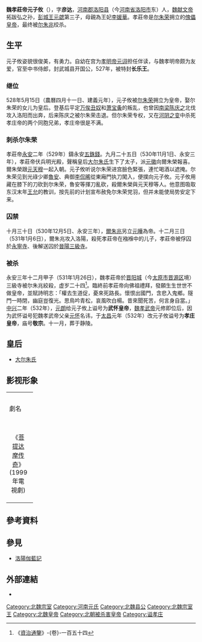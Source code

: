 {{noteTA
|T=zh:魏孝庄帝; zh-hans:魏孝庄帝; zh-hant:魏孝莊帝; 
|1=zh:孝庄帝; zh-hans:孝庄帝; zh-hant:孝莊帝;
}}
{{Emperorcn box|图像=
|名称=魏孝莊帝
|姓名=元子攸
|庙号=敬宗
|谥号=孝莊皇帝
|陵墓=[[靜陵_(北魏)|静陵]]
|政权=[[北魏|北魏]]
|出生日期=507年
|逝世日期={{death date and age|531|1|26|507}}
|在位=528年5月15日-531年1月6日
|年号=[[建义_(北魏)|建义]]：528年四月-九月
[[永安_(北魏)|永安]]：528年九月-530年十二月
}}

'''魏孝莊帝元子攸'''（{{bd|507年||531年|1月26日}}），字'''彦达'''，[[河南郡|河南郡]][[洛阳县|洛阳县]]（今[[河南省|河南省]][[洛阳市|洛阳市]]东）人，[[魏献文帝|魏献文帝]]拓跋弘之孙，[[彭城王|彭城王]][[元勰|元勰]]第三子，母親為王妃[[李媛華|李媛華]]。孝莊帝是[[尔朱荣|尔朱荣]]拥立的[[傀儡皇帝|傀儡皇帝]]，最终被[[尔朱兆|尔朱兆]]绞杀。

== 生平 ==
{{Ahnentafel top}}<center>
{{ahnentafel-compact5
|boxstyle_1=background-color: #ffff00;
|boxstyle_2=background-color: #ffff40;
|boxstyle_3=background-color: #ffff80;
|boxstyle_4=background-color: #ffffC0;
|boxstyle_5=background-color: #ffffff;
|1='''敬宗孝庄皇帝元子攸'''
|2='''父：'''彭城王[[元勰|元勰]]
|3='''母：'''彭城王妃[[李媛华|李媛华]]
|4='''祖父：'''显祖献文皇帝[[拓跋弘|拓跋弘]]
|5='''祖母：'''[[潘貴人_(北魏獻文帝)|贵人潘氏]]
|6='''外祖父：'''司空、清淵文穆公[[李冲|李冲]]
|7='''外祖母：'''郑氏
|8='''曾祖父：'''高宗文成皇帝[[拓跋濬|拓跋濬]]
|9='''曾祖母：'''（追尊）[[文成元皇后|文成元皇后]]李氏
|10='''外曾祖父：'''平原、乐安太守[[潘弥|潘弥]]
|11=
|12='''外曾祖父：'''敦煌宣公[[李宝|李宝]]
|13=
|14='''外曾祖父：'''荥阳太守[[郑德玄|郑德玄]]
|15=
|16='''高祖父：'''（追尊）恭宗景穆皇帝[[拓跋晃|拓跋晃]]
|17='''高祖母：'''（追尊）[[景穆恭皇后|景穆恭皇后]]闾氏
|18='''外高祖父：'''顿丘献王[[李方叔|李方叔]]
|19=
|20='''外高祖父：'''东莱、广川太守[[潘猛|潘猛]]
|21=
|22=
|23=
|24='''外高祖父：'''酒泉太守[[李翻|李翻]]
|25='''外高祖母：'''唐氏
|26=
|27=
|28='''外高祖父：'''郑恬
|29=
|30=
|31=
}}</center>
{{ahnentafel bottom}}
元子攸姿貌很俊美，有勇力。自幼在宫为[[元诩|孝明帝元诩]]担任伴读，与魏孝明帝颇为友爱，官至中书侍郎，封武城县开国公，527年，被特封'''长乐王'''。

===继位===
528年5月15日（農曆四月十一日、建義元年），元子攸被[[尔朱荣|尔朱荣]]拥立为皇帝，娶尔朱荣的女儿为皇后。登基后平定[[万俟丑奴|万俟丑奴]]和[[萧宝夤|萧宝夤]]的叛乱，也曾因[[南梁|南梁]][[陈庆之|陈庆之]]北伐攻入洛阳而出奔，后来陈庆之被尔朱荣击退。但尔朱荣专权，又在[[河阴之变|河阴之变]]中杀死孝庄帝的两个同胞兄弟，孝庄帝很是不满。

===刺杀尔朱荣===
孝莊帝[[永安_(北魏)|永安]]二年（529年）鑄永安[[五铢|五銖錢]]。九月二十五日（530年11月1日、永安三年），孝莊帝伏兵明光殿，聲稱皇后[[大尔朱氏|大尔朱氏]]生下了太子，派[[元徽_(城阳王)|元徽]]向爾朱榮報喜。爾朱榮跟[[元天穆|元天穆]]一起入朝。元子攸听说尔朱荣进宫臉色緊張，連忙喝酒以遮掩。尔朱荣见到光祿少卿[[魯安|魯安]]、典御[[李侃晞|李侃晞]]從東廂門执刀闖入，便撲向元子攸。元子攸用藏在膝下的刀砍到尔朱荣，魯安等揮刀亂砍，殺爾朱榮與元天穆等人。他意图吸取东汉末年[[王允|王允]]的教训，按先前的计划宣布赦免尔朱荣党羽，但并未能使局势安定下来。

===囚禁===
十月三十日（530年12月5日、永安三年），[[爾朱兆|爾朱兆]]另立[[元曄|元曄]]為帝。十二月三日（531年1月6日），爾朱兆攻入洛陽，殺死孝莊帝在襁褓中的儿子，孝莊帝被俘囚於[[永宁寺_(洛阳)|永寧寺]]、後解送囚於[[太原市|晉陽]][[三級寺|三級寺]]。

===被杀===
永安三年十二月甲子（531年1月26日），魏孝莊帝於[[晋阳城|晋阳城]]（今[[太原市|太原市]][[晋源区|晋源区]]境）三級寺被尔朱兆絞殺，虚岁二十四<ref>《[[資治通鑒|資治通鑒]]》-{卷}-一百五十四</ref>。臨終前孝莊帝向佛祖禮拜，發願生生世世不做皇帝，並賦詩明志：「權去生道促，憂來死路長。懷恨出國門，含悲入鬼鄉。隧門一時閉，幽庭豈復光。思鳥吟青松，哀風吹白楊。昔來聞死苦，何言身自當。」[[中兴_(北魏)|中兴]]二年（532年），[[元朗_(安定王)|元朗]]给元子攸上谥号为'''武怀皇帝'''，[[魏孝武帝|魏孝武帝]]元修即位后，因为武怀谥号犯魏孝武帝父亲[[元怀|元怀]]名讳，于[[太昌|太昌]]元年（532年）改元子攸谥号为'''孝庄皇帝'''，庙号'''敬宗'''。十一月，葬于静陵。

== 皇后 ==
*[[大尔朱氏|大尔朱氏]]

== 影视形象 ==
{| class="wikitable" width="70%"
|- style="background:cornflowerblue; color:white" align=center 
|width="10%"|劇名 || width="10%"|演員
|-
|<center>《[[菩提达摩传奇|菩提达摩传奇]]》(1999年電視劇)||[[释小虎|释小虎]] 、[[袁世龙|袁世龙]]
|}

== 參考資料 ==
{{reflist}}

==參見==
*[[洛陽伽藍記|洛陽伽藍記]]

==外部連結==
*{{youtube|GcYYRAsSrWI|洛陽伽藍記(永寧寺)}}

{{中国皇帝|堂姪孫[[元钊|元钊]]|堂叔长广王[[元晔|元晔]]|[[南北朝君主列表#北魏|中国北魏皇帝]]|528—531}}
{{元魏君主}}

{{DEFAULTSORT:Y元子攸}}
[[Category:北魏宗室|Category:北魏宗室]]
[[Category:河南元氏|Category:河南元氏]]
[[Category:北魏县公|Category:北魏县公]]
[[Category:北魏宗室王|Category:北魏宗室王]]
[[Category:北魏皇帝|Category:北魏皇帝]]
[[Category:北朝被杀害皇帝|Category:北朝被杀害皇帝]]
[[Category:谥孝庄|Category:谥孝庄]]